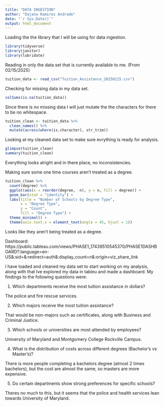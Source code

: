 ---
title: "DATA INGESTION"
author: "Dajana Ramirez Andrade"
date: "`r Sys.Date()`"
output: html_document
---

Loading the the library that I will be using for data ingestion. 
```{r}
library(tidyverse)
library(janitor)
library(lubridate)
```

Reading in only the data set that is currently available to me. (From 02/15/2025) 
```{r}
tuition_data <- read_csv("Tuition_Assistance_20250215.csv")
```
Checking for missing data in my data set.
```{r}
colSums(is.na(tuition_data))
```
Since there is no missing data I will just mutate the the characters for there to be no whitespace.
```{r}
tuition_clean <- tuition_data %>%
  clean_names() %>%                     
  mutate(across(where(is.character), str_trim))  
```

Looking at my cleaned data set to make sure evrything is ready for analysis.
```{r}

glimpse(tuition_clean)
summary(tuition_clean)

```
Everything looks alright and in there place, no inconsistencies. 


Making sure some one time courses aren't treated as a degree.
```{r}
tuition_clean %>%
  count(degree) %>%
  ggplot(aes(x = reorder(degree, -n), y = n, fill = degree)) +
  geom_bar(stat = "identity") +
  labs(title = "Number of Schools by Degree Type",
       x = "Degree Type",
       y = "Count",
       fill = "Degree Type") +
  theme_minimal() +
  theme(axis.text.x = element_text(angle = 45, hjust = 1))
```
Looks like they aren't being treated as a degree.


Dashboard: https://public.tableau.com/views/PHASE1_17439510545370/PHASE1DASHBOARD?:language=en-US&:sid=&:redirect=auth&:display_count=n&:origin=viz_share_link

I have loaded and cleaned my data set to start working on my analysis, along with that Ive explored my data in tableu and made a dashboard. My findings to the following questions were:

1. Which departments receive the most tuition assistance in dollars?

The police and fire rescue services. 

2. Which majors receive the most tuition assistance?

That would be non-majors such as certificates, along with Business and Criminal Justice.

3. Which schools or universities are most attended by employees? 

University of Maryland and Montgomery College Rockville Campus. 

4. What is the distribution of costs across different degrees (Bachelor’s vs Master’s)?

There is more people completing a bachelors degree (almost 2 times bachelors), but the cost are almost the same, so masters are more expensive. 

5. Do certain departments show strong preferences for specific schools?

Theres no much to this, but it seems that the police and health services lean towards University of Maryland.



